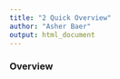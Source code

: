 ---
title: "2 Quick Overview"
author: "Asher Baer"
output: html_document
---

### Overview

